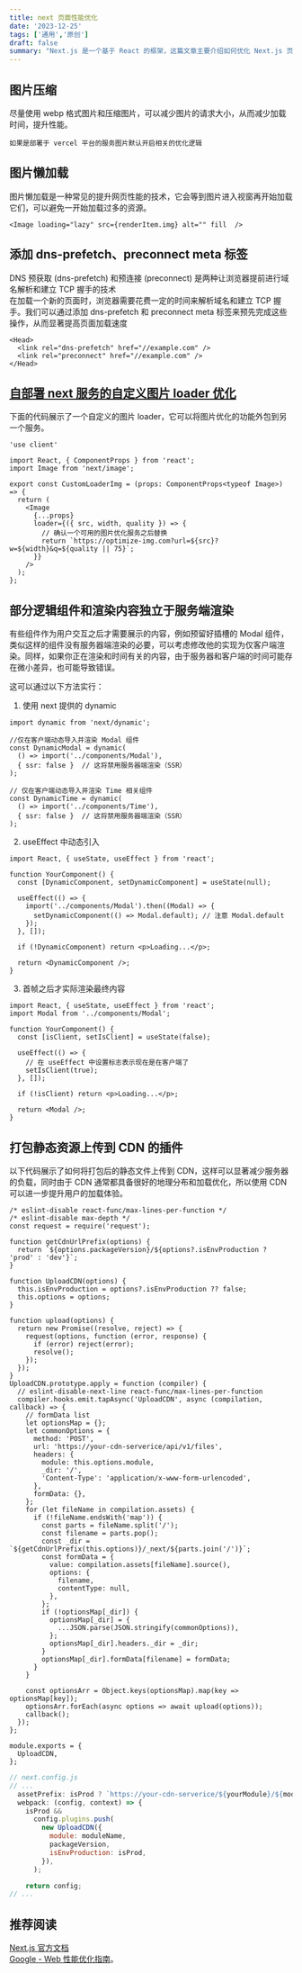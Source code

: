 ```yaml
---
title: next 页面性能优化
date: '2023-12-25'
tags: ['通用','原创']
draft: false
summary: "Next.js 是一个基于 React 的框架，这篇文章主要介绍如何优化 Next.js 页面性能，提高网页加载速度和用户体验。"
---
```


<TOCInlineWithSticky toc={props.toc} />

## 图片压缩

尽量使用 webp 格式图片和压缩图片，可以减少图片的请求大小，从而减少加载时间，提升性能。  
```
如果是部署于 vercel 平台的服务图片默认开启相关的优化逻辑
```

## 图片懒加载

图片懒加载是一种常见的提升网页性能的技术，它会等到图片进入视窗再开始加载它们，可以避免一开始加载过多的资源。

```tsx
<Image loading="lazy" src={renderItem.img} alt="" fill  />
```

## 添加 dns-prefetch、preconnect meta 标签

DNS 预获取 (dns-prefetch) 和预连接 (preconnect) 是两种让浏览器提前进行域名解析和建立 TCP 握手的技术  
在加载一个新的页面时，浏览器需要花费一定的时间来解析域名和建立 TCP 握手。我们可以通过添加 dns-prefetch 和 preconnect meta 标签来预先完成这些操作，从而显著提高页面加载速度

```tsx
<Head>
  <link rel="dns-prefetch" href="//example.com" />
  <link rel="preconnect" href="//example.com" />
</Head>
```

## [自部署 next 服务的自定义图片 loader 优化](https://nextjs.org/docs/app/api-reference/components/image#loader)

下面的代码展示了一个自定义的图片 loader，它可以将图片优化的功能外包到另一个服务。

```tsx
'use client'

import React, { ComponentProps } from 'react';
import Image from 'next/image';

export const CustomLoaderImg = (props: ComponentProps<typeof Image>) => {
  return (
    <Image
      {...props}
      loader={({ src, width, quality }) => {
        // 确认一个可用的图片优化服务之后替换
        return `https://optimize-img.com?url=${src}?w=${width}&q=${quality || 75}`;
      }}
    />
  );
};
```

## 部分逻辑组件和渲染内容独立于服务端渲染

有些组件作为用户交互之后才需要展示的内容，例如预留好插槽的 Modal 组件，类似这样的组件没有服务器端渲染的必要，可以考虑修改他的实现为仅客户端渲染。同样，如果你正在渲染和时间有关的内容，由于服务器和客户端的时间可能存在微小差异，也可能导致错误。

这可以通过以下方法实行：

1. 使用 next 提供的 dynamic 

```tsx
import dynamic from 'next/dynamic';

//仅在客户端动态导入并渲染 Modal 组件
const DynamicModal = dynamic(
  () => import('../components/Modal'),
  { ssr: false }  // 这将禁用服务器端渲染（SSR）
);

// 仅在客户端动态导入并渲染 Time 相关组件
const DynamicTime = dynamic(
  () => import('../components/Time'),
  { ssr: false }  // 这将禁用服务器端渲染（SSR）
);
```

2. useEffect 中动态引入

```tsx
import React, { useState, useEffect } from 'react';

function YourComponent() {
  const [DynamicComponent, setDynamicComponent] = useState(null);

  useEffect(() => {
    import('../components/Modal').then((Modal) => {
      setDynamicComponent(() => Modal.default); // 注意 Modal.default
    });
  }, []);

  if (!DynamicComponent) return <p>Loading...</p>;

  return <DynamicComponent />;
}
```

3. 首帧之后才实际渲染最终内容

```tsx
import React, { useState, useEffect } from 'react';
import Modal from '../components/Modal';

function YourComponent() {
  const [isClient, setIsClient] = useState(false);

  useEffect(() => {
    // 在 useEffect 中设置标志表示现在是在客户端了
    setIsClient(true);
  }, []);

  if (!isClient) return <p>Loading...</p>;

  return <Modal />;
}
```

## 打包静态资源上传到 CDN 的插件

以下代码展示了如何将打包后的静态文件上传到 CDN，这样可以显著减少服务器的负载，同时由于 CDN 通常都具备很好的地理分布和加载优化，所以使用 CDN 可以进一步提升用户的加载体验。

```tsx
/* eslint-disable react-func/max-lines-per-function */
/* eslint-disable max-depth */
const request = require('request');

function getCdnUrlPrefix(options) {
  return `${options.packageVersion}/${options?.isEnvProduction ? 'prod' : 'dev'}`;
}

function UploadCDN(options) {
  this.isEnvProduction = options?.isEnvProduction ?? false;
  this.options = options;
}

function upload(options) {
  return new Promise((resolve, reject) => {
    request(options, function (error, response) {
      if (error) reject(error);
      resolve();
    });
  });
}
UploadCDN.prototype.apply = function (compiler) {
  // eslint-disable-next-line react-func/max-lines-per-function
  compiler.hooks.emit.tapAsync('UploadCDN', async (compilation, callback) => {
    // formData list
    let optionsMap = {};
    let commonOptions = {
      method: 'POST',
      url: 'https://your-cdn-serverice/api/v1/files',
      headers: {
        module: this.options.module,
        _dir: '/',
        'Content-Type': 'application/x-www-form-urlencoded',
      },
      formData: {},
    };
    for (let fileName in compilation.assets) {
      if (!fileName.endsWith('map')) {
        const parts = fileName.split('/');
        const filename = parts.pop();
        const _dir = `${getCdnUrlPrefix(this.options)}/_next/${parts.join('/')}`;
        const formData = {
          value: compilation.assets[fileName].source(),
          options: {
            filename,
            contentType: null,
          },
        };
        if (!optionsMap[_dir]) {
          optionsMap[_dir] = {
            ...JSON.parse(JSON.stringify(commonOptions)),
          };
          optionsMap[_dir].headers._dir = _dir;
        }
        optionsMap[_dir].formData[filename] = formData;
      }
    }

    const optionsArr = Object.keys(optionsMap).map(key => optionsMap[key]);
    optionsArr.forEach(async options => await upload(options));
    callback();
  });
};

module.exports = {
  UploadCDN,
};
```

```js
// next.config.js
// ...
  assetPrefix: isProd ? `https://your-cdn-serverice/${yourModule}/${moduleName}/${packageVersion}/prod` : undefined,
  webpack: (config, context) => {
    isProd &&
      config.plugins.push(
        new UploadCDN({
          module: moduleName,
          packageVersion,
          isEnvProduction: isProd,
        }),
      );

    return config;
// ...
```

## 推荐阅读

[Next.js 官方文档](https://nextjs.org/docs/)  
[Google - Web 性能优化指南](https://developers.google.com/web/fundamentals/performance/why-performance-matters/)。